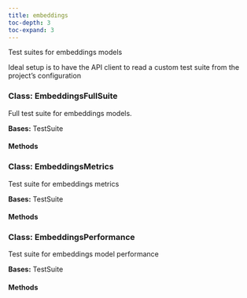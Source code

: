 ```yaml
---
title: embeddings
toc-depth: 3
toc-expand: 3
---
```


Test suites for embeddings models

Ideal setup is to have the API client to read a
custom test suite from the project's configuration









### Class: EmbeddingsFullSuite

Full test suite for embeddings models.





**Bases:** TestSuite

#### Methods

   
### Class: EmbeddingsMetrics

Test suite for embeddings metrics





**Bases:** TestSuite

#### Methods

   
### Class: EmbeddingsPerformance

Test suite for embeddings model performance





**Bases:** TestSuite

#### Methods

   